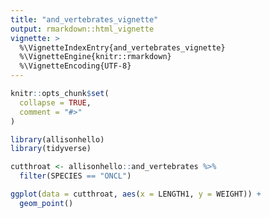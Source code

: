```yaml
---
title: "and_vertebrates_vignette"
output: rmarkdown::html_vignette
vignette: >
  %\VignetteIndexEntry{and_vertebrates_vignette}
  %\VignetteEngine{knitr::rmarkdown}
  %\VignetteEncoding{UTF-8}
---
```


```r
knitr::opts_chunk$set(
  collapse = TRUE,
  comment = "#>"
)
```

```r
library(allisonhello)
library(tidyverse)
```

```r
cutthroat <- allisonhello::and_vertebrates %>% 
  filter(SPECIES == "ONCL")

ggplot(data = cutthroat, aes(x = LENGTH1, y = WEIGHT)) +
  geom_point()
```

